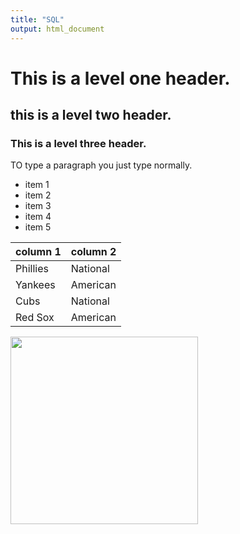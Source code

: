 ```yaml
---
title: "SQL"
output: html_document
---
```


# This is a level one header.
## this is a level two header.
### This is a level three header.

TO type a paragraph you just type normally.

* item 1
* item 2
* item 3
* item 4
* item 5

column 1 | column 2
-----|-----
Phillies | National
Yankees | American
Cubs | National
Red Sox | American

<img src="Pictureframe.jpg" width="300" />